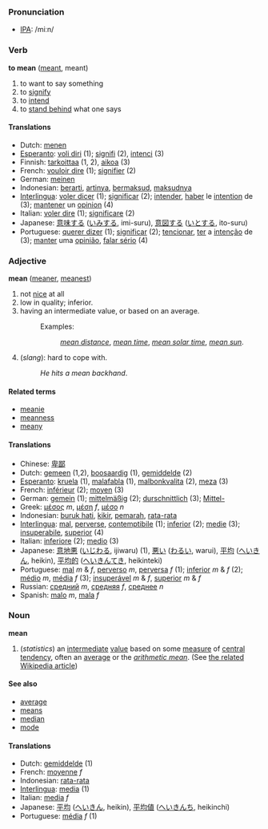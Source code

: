 === Pronunciation ===
*[[w:IPA|IPA]]: /miːn/

=== Verb ===
'''to mean''' ([[meant]], meant)

# to want to say something
# to [[signify]]
# to [[intend]]
# to [[stand behind]] what one says

==== Translations ====
*Dutch: [[menen]]
*[[Esperanto]]: [[voli diri]] (1); [[signifi]] (2), [[intenci]] (3)
*Finnish: [[tarkoittaa]] (1, 2), [[aikoa]] (3)
*French: [[vouloir dire]] (1); [[signifier]] (2)
*German: [[meinen]]
*Indonesian: [[arti|berarti]], [[arti|artinya]], [[maksud|bermaksud]], [[maksud|maksudnya]]
*[[Interlingua]]: [[voler dicer]] (1); [[significar]] (2); [[intender]], [[haber]] le [[intention]] de (3); [[mantener]] un [[opinion]] (4)
*Italian: [[voler dire]] (1); [[significare]] (2)
*Japanese: [[意味]]する ([[いみ]]する, imi-suru), [[意図]]する ([[いと]]する, ito-suru)
*Portuguese: [[querer dizer]] (1); [[significar]] (2); [[tencionar]], [[ter]] a [[intenção]] de (3); [[manter]] uma [[opinião]], [[falar sério]] (4)

=== Adjective ===
'''mean''' ([[meaner]], [[meanest]])

# not [[nice]] at all
#low in quality; inferior.
#having an intermediate value, or based on an average.
#:Examples: 
#::''[[mean distance]]'', ''[[mean time]]'', ''[[mean solar time]]'', ''[[mean sun]]''.
#(''slang''): hard to cope with.
#:''He hits a mean backhand''.

====Related terms====
*[[meanie]]
*[[meanness]]
*[[meany]]

==== Translations ====
*Chinese: [[卑鄙]]
*Dutch: [[gemeen]] (1,2), [[boosaardig]] (1), [[gemiddelde]] (2)
*[[Esperanto]]: [[kruela]] (1), [[malafabla]] (1), [[malbonkvalita]] (2), [[meza]] (3)
*French: [[inférieur]] (2); [[moyen]] (3)
*German: [[gemein]] (1); [[mittelmäßig]] (2); [[durschnittlich]] (3); [[Mittel-]]
*Greek: [[μέσος]] ''m'', [[μέση]] ''f'', [[μέσο]] ''n''
*Indonesian: [[buruk hati]], [[kikir]], [[marah|pemarah]], [[rata-rata]]
*[[Interlingua]]: [[mal]], [[perverse]], [[contemptibile]] (1); [[inferior]] (2); [[medie]] (3); [[insuperabile]], [[superior]] (4)
*Italian: [[inferiore]] (2); [[medio]] (3)
*Japanese: [[意地悪]] ([[いじわる]], ijiwaru) (1), [[悪い]] ([[わるい]], warui), [[平均]] ([[へいきん]], heikin), [[平均的]] ([[へいきんてき]], heikinteki)
*Portuguese: [[mal]] ''m'' & ''f'', [[perverso]] ''m'', [[perversa]] ''f'' (1); [[inferior]] ''m'' & ''f'' (2); [[médio]] ''m'', [[média]] ''f'' (3); [[insuperável]] ''m'' & ''f'', [[superior]] ''m'' & ''f''
*Russian: [[средний]] ''m'', [[средняя]] ''f'', [[среднее]] ''n''
*Spanish: [[malo]] ''m'', [[mala]] ''f''

=== Noun ===
'''mean'''

#(''statistics'') an [[intermediate]] [[value]] based on some [[measure]] of [[central tendency]], often an [[average]] or the ''[[arithmetic mean]]''. (See [[w:mean|the related Wikipedia article]])

====See also====
*[[average]]
*[[means]]
*[[median]]
*[[mode]]

==== Translations ====
*Dutch: [[gemiddelde]] (1)
*French: [[moyenne]] ''f''
*Indonesian: [[rata-rata]]
*[[Interlingua]]: [[media]] (1)
*Italian: [[media]] ''f''
*Japanese: [[平均]]  ([[へいきん]], heikin), [[平均値]]  ([[へいきんち]], heikinchi)
*Portuguese: [[média]] ''f'' (1)
